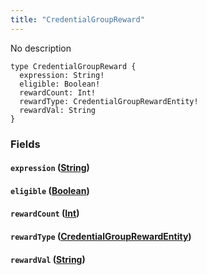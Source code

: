 ```yaml
---
title: "CredentialGroupReward"
---
```


No description

```
type CredentialGroupReward {
  expression: String!
  eligible: Boolean!
  rewardCount: Int!
  rewardType: CredentialGroupRewardEntity!
  rewardVal: String
}

```

### Fields[](#fields "Direct link to heading")

#### `expression` ([String](/developer/graphql-api/references/scalars/string))[](#expression-string "Direct link to heading")

#### `eligible` ([Boolean](/developer/graphql-api/references/scalars/boolean))[](#eligible-boolean "Direct link to heading")

#### `rewardCount` ([Int](/developer/graphql-api/references/scalars/int))[](#rewardcount-int "Direct link to heading")

#### `rewardType` ([CredentialGroupRewardEntity](/developer/graphql-api/references/enums/credential-group-reward-entity))[](#rewardtype-credentialgrouprewardentity "Direct link to heading")

#### `rewardVal` ([String](/developer/graphql-api/references/scalars/string))[](#rewardval-string "Direct link to heading")